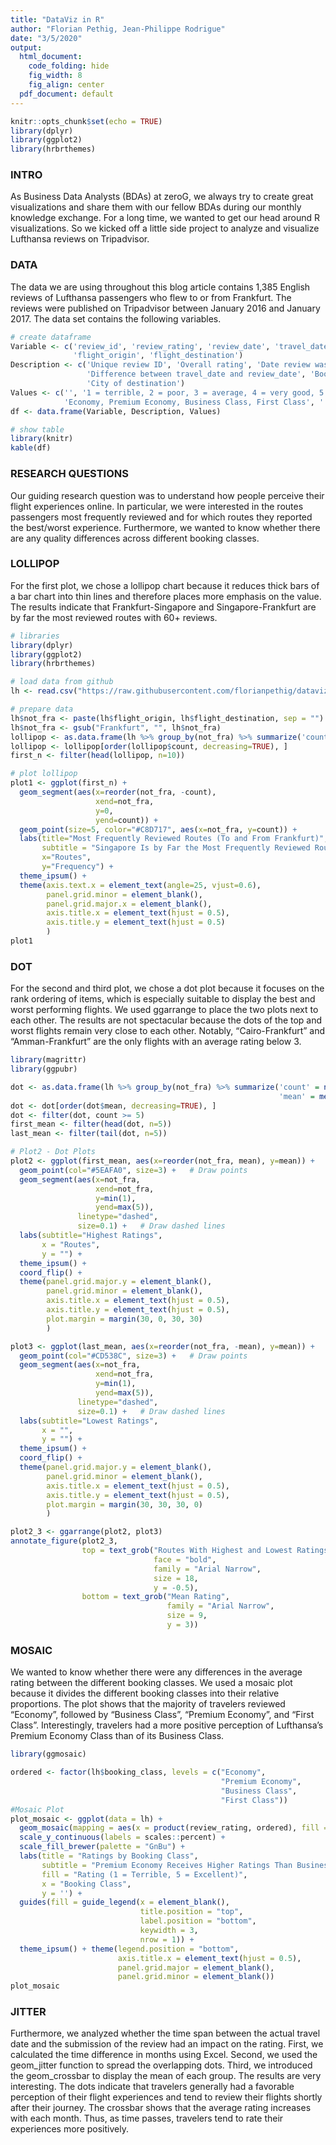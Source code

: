 ```yaml
---
title: "DataViz in R"
author: "Florian Pethig, Jean-Philippe Rodrigue"
date: "3/5/2020"
output:
  html_document:
    code_folding: hide
    fig_width: 8
    fig_align: center
  pdf_document: default
---
```


```r
knitr::opts_chunk$set(echo = TRUE)
library(dplyr)
library(ggplot2)
library(hrbrthemes)
```

### INTRO

As Business Data Analysts (BDAs) at zeroG, we always try to create great visualizations and share them with our fellow BDAs during our monthly knowledge exchange. For a long time, we wanted to get our head around R visualizations. So we kicked off a little side project to analyze and visualize Lufthansa reviews on Tripadvisor.

### DATA

The data we are using throughout this blog article contains 1,385 English reviews of Lufthansa passengers who flew to or from Frankfurt. The reviews were published on Tripadvisor between January 2016 and January 2017. The data set contains the following variables.

```r
# create dataframe
Variable <- c('review_id', 'review_rating', 'review_date', 'travel_date', 'date_diff', 'booking_class',
              'flight_origin', 'flight_destination')
Description <- c('Unique review ID', 'Overall rating', 'Date review was published', 'Date traveled', 
                 'Difference between travel_date and review_date', 'Booking class', 'City of origin',
                 'City of destination')
Values <- c('', '1 = terrible, 2 = poor, 3 = average, 4 = very good, 5 = excellent', '' , '' ,'Months',
            'Economy, Premium Economy, Business Class, First Class', '','')
df <- data.frame(Variable, Description, Values)

# show table
library(knitr)
kable(df)
```

### RESEARCH QUESTIONS

Our guiding research question was to understand how people perceive their flight experiences online. In particular, we were interested in the routes passengers most frequently reviewed and for which routes they reported the best/worst experience. Furthermore, we wanted to know whether there are any quality differences across different booking classes.

### LOLLIPOP

For the first plot, we chose a lollipop chart because it reduces thick bars of a bar chart into thin lines and therefore places more emphasis on the value. The results indicate that Frankfurt-Singapore and Singapore-Frankfurt are by far the most reviewed routes with 60+ reviews.

```r
# libraries
library(dplyr)
library(ggplot2)
library(hrbrthemes)

# load data from github
lh <- read.csv("https://raw.githubusercontent.com/florianpethig/dataviz/master/LH_reviews.csv", sep=';')

# prepare data
lh$not_fra <- paste(lh$flight_origin, lh$flight_destination, sep = "")
lh$not_fra <- gsub("Frankfurt", "", lh$not_fra)
lollipop <- as.data.frame(lh %>% group_by(not_fra) %>% summarize('count' = n()))
lollipop <- lollipop[order(lollipop$count, decreasing=TRUE), ]
first_n <- filter(head(lollipop, n=10))

# plot lollipop
plot1 <- ggplot(first_n) +
  geom_segment(aes(x=reorder(not_fra, -count), 
                   xend=not_fra,
                   y=0, 
                   yend=count)) +
  geom_point(size=5, color="#C8D717", aes(x=not_fra, y=count)) +
  labs(title="Most Frequently Reviewed Routes (To and From Frankfurt)",
       subtitle = "Singapore Is by Far the Most Frequently Reviewed Route",
       x="Routes", 
       y="Frequency") + 
  theme_ipsum() +
  theme(axis.text.x = element_text(angle=25, vjust=0.6), 
        panel.grid.minor = element_blank(), 
        panel.grid.major.x = element_blank(), 
        axis.title.x = element_text(hjust = 0.5), 
        axis.title.y = element_text(hjust = 0.5)
        )
plot1
```


### DOT

For the second and third plot, we chose a dot plot because it focuses on the rank ordering of items, which is especially suitable to display the best and worst performing flights. We used ggarrange to place the two plots next to each other. The results are not spectacular because the dots of the top and worst flights remain very close to each other. Notably, “Cairo-Frankfurt” and “Amman-Frankfurt” are the only flights with an average rating below 3.

```r
library(magrittr)
library(ggpubr)

dot <- as.data.frame(lh %>% group_by(not_fra) %>% summarize('count' = n(),
                                                            'mean' = mean(review_rating)))
dot <- dot[order(dot$mean, decreasing=TRUE), ]
dot <- filter(dot, count >= 5)
first_mean <- filter(head(dot, n=5))
last_mean <- filter(tail(dot, n=5))

# Plot2 - Dot Plots
plot2 <- ggplot(first_mean, aes(x=reorder(not_fra, mean), y=mean)) + 
  geom_point(col="#5EAFA0", size=3) +   # Draw points
  geom_segment(aes(x=not_fra,
                   xend=not_fra, 
                   y=min(1), 
                   yend=max(5)), 
               linetype="dashed", 
               size=0.1) +   # Draw dashed lines
  labs(subtitle="Highest Ratings",
       x = "Routes",
       y = "") + 
  theme_ipsum() +
  coord_flip() + 
  theme(panel.grid.major.y = element_blank(), 
        panel.grid.minor = element_blank(), 
        axis.title.x = element_text(hjust = 0.5), 
        axis.title.y = element_text(hjust = 0.5),
        plot.margin = margin(30, 0, 30, 30)
        )

plot3 <- ggplot(last_mean, aes(x=reorder(not_fra, -mean), y=mean)) + 
  geom_point(col="#CD538C", size=3) +   # Draw points
  geom_segment(aes(x=not_fra,
                   xend=not_fra, 
                   y=min(1), 
                   yend=max(5)), 
               linetype="dashed", 
               size=0.1) +   # Draw dashed lines
  labs(subtitle="Lowest Ratings",
       x = "",
       y = "") + 
  theme_ipsum() +
  coord_flip() + 
  theme(panel.grid.major.y = element_blank(), 
        panel.grid.minor = element_blank(), 
        axis.title.x = element_text(hjust = 0.5), 
        axis.title.y = element_text(hjust = 0.5),
        plot.margin = margin(30, 30, 30, 0)
        )

plot2_3 <- ggarrange(plot2, plot3)
annotate_figure(plot2_3, 
                top = text_grob("Routes With Highest and Lowest Ratings (To and From Frankfurt)", 
                                face = "bold",
                                family = "Arial Narrow",
                                size = 18,
                                y = -0.5),
                bottom = text_grob("Mean Rating", 
                                   family = "Arial Narrow",
                                   size = 9,
                                   y = 3))
```

### MOSAIC

We wanted to know whether there were any differences in the average rating between the different booking classes. We used a mosaic plot because it divides the different booking classes into their relative proportions. The plot shows that the majority of travelers reviewed “Economy”, followed by “Business Class”, “Premium Economy”, and “First Class”. Interestingly, travelers had a more positive perception of Lufthansa’s Premium Economy Class than of its Business Class.

```r
library(ggmosaic)

ordered <- factor(lh$booking_class, levels = c("Economy", 
                                               "Premium Economy", 
                                               "Business Class", 
                                               "First Class"))
#Mosaic Plot
plot_mosaic <- ggplot(data = lh) +
  geom_mosaic(mapping = aes(x = product(review_rating, ordered), fill = review_rating), na.rm = TRUE) +
  scale_y_continuous(labels = scales::percent) +
  scale_fill_brewer(palette = "GnBu") + 
  labs(title = "Ratings by Booking Class",
       subtitle = "Premium Economy Receives Higher Ratings Than Business Class",
       fill = "Rating (1 = Terrible, 5 = Excellent)",
       x = "Booking Class",
       y = '') +
  guides(fill = guide_legend(x = element_blank(),
                             title.position = "top",
                             label.position = "bottom",
                             keywidth = 3,
                             nrow = 1)) +
  theme_ipsum() + theme(legend.position = "bottom", 
                        axis.title.x = element_text(hjust = 0.5), 
                        panel.grid.major = element_blank(),
                        panel.grid.minor = element_blank())
plot_mosaic
```

### JITTER

Furthermore, we analyzed whether the time span between the actual travel date and the submission of the review had an impact on the rating. First, we calculated the time difference in months using Excel. Second, we used the geom_jitter function to spread the overlapping dots. Third, we introduced the geom_crossbar to display the mean of each group. The results are very interesting. The dots indicate that travelers generally had a favorable perception of their flight experiences and tend to review their flights shortly after their journey. The crossbar shows that the average rating increases with each month. Thus, as time passes, travelers tend to rate their experiences more positively.


